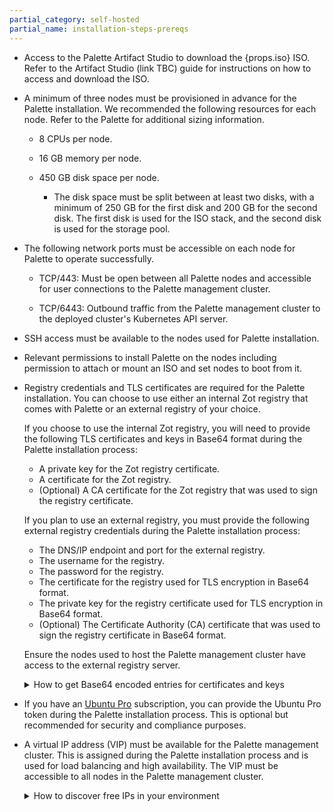 ```yaml
---
partial_category: self-hosted
partial_name: installation-steps-prereqs
---
```


- Access to the Palette Artifact Studio to download the {props.iso} ISO. Refer to the Artifact Studio (link TBC)
  guide for instructions on how to access and download the ISO.

- A minimum of three nodes must be provisioned in advance for the Palette installation. We recommended the following
  resources for each node. Refer to the Palette <PaletteVertexUrlMapper edition={props.edition} text="Size Guidelines" palettePath="/install-palette#size-guidelines" vertexPath="/install-palette-vertex#size-guidelines"/> for additional sizing information.

  - 8 CPUs per node.

  - 16 GB memory per node.

  - 450 GB disk space per node.

    - The disk space must be split between at least two disks, with a minimum of 250 GB for the first disk and 200 GB
      for the second disk. The first disk is used for the ISO stack, and the second disk is used for the storage pool.

- The following network ports must be accessible on each node for Palette to operate successfully.

  - TCP/443: Must be open between all Palette nodes and accessible for user connections to the Palette management
    cluster.

  - TCP/6443: Outbound traffic from the Palette management cluster to the deployed cluster's Kubernetes API server.

- SSH access must be available to the nodes used for Palette installation.

- Relevant permissions to install Palette on the nodes including permission to attach or mount an ISO and set nodes to
  boot from it.

- Registry credentials and TLS certificates are required for the Palette installation. You can choose to use either an
  internal Zot registry that comes with Palette or an external registry of your choice.

  <Tabs>

  <TabItem value="internal-zot-registry" label="Internal Zot Registry">

  If you choose to use the internal Zot registry, you will need to provide the following TLS certificates and keys in
  Base64 format during the Palette installation process:

  - A private key for the Zot registry certificate.
  - A certificate for the Zot registry.
  - (Optional) A CA certificate for the Zot registry that was used to sign the registry certificate.

  </TabItem>

  <TabItem value="external-registry" label="External Registry">

  If you plan to use an external registry, you must provide the following external registry credentials during the Palette installation process:

  - The DNS/IP endpoint and port for the external registry.
  - The username for the registry.
  - The password for the registry.
  - The certificate for the registry used for TLS encryption in Base64 format.
  - The private key for the registry certificate used for TLS encryption in Base64 format.
  - (Optional) The Certificate Authority (CA) certificate that was used to sign the registry certificate in Base64 format.

  Ensure the nodes used to host the Palette management cluster have access to the external registry server.

  </TabItem>

  </Tabs>

  <details>

  <summary> How to get Base64 encoded entries for certificates and keys </summary>

  You can get the Base64 encoded entry from your certificates and keys by using the following command. Replace
  `<certificate-or-key-file>` with the filename of your certificate or key file.

  ```bash
  base64 --wrap 0 <certificate-or-key-file>
  ```

  </details>

- If you have an [Ubuntu Pro](https://ubuntu.com/pro) subscription, you can provide the Ubuntu Pro token during the
  Palette installation process. This is optional but recommended for security and compliance purposes.

- A virtual IP address (VIP) must be available for the Palette management cluster. This is assigned during the Palette
  installation process and is used for load balancing and high availability. The VIP must be accessible to all nodes in
  the Palette management cluster.

  <details>

  <summary> How to discover free IPs in your environment </summary>

  You can discover free IPs in your environment by using a tool like `arping` or `nmap`. For example, you can issue the
  following command to probe a CIDR block for free IP addresses.

  ```bash
  nmap --unprivileged -sT -Pn 10.10.200.0/24
  ```

  This command will scan the CIDR block and output any hosts it finds.

  ```shell hideClipboard title="Example nmap output"
  Nmap scan report for test-worker-pool-cluster2-6655ab7a-tyuio.company.dev (10.10.200.2)
  Host is up.
  All 1000 scanned ports on test-worker-pool-cluster2-6655ab7a-tyuio.company.dev (10.10.200.2) are in ignored states.
  Not shown: 1000 filtered tcp ports (no-response)
  ```

  For any free IP addresses, you can use `arping` to double-check if the IP is available.

  ```bash title="Example arping command"
  arping -D -c 4 10.10.200.101
  ```

  ```shell hideClipboard title="Example arping output"
  ARPING 10.10.200.101 from 0.0.0.0 ens103
  Sent 4 probes (4 broadcast(s))
  Received 0 response(s)
  ```

  If you receive no responses like the example output above, the IP address is likely free.

  </details>